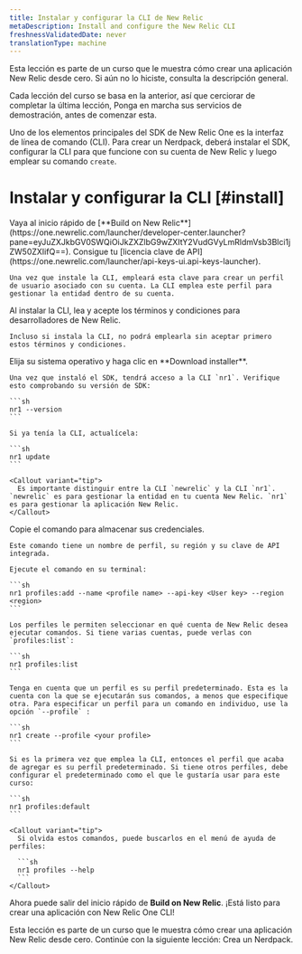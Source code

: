 ```yaml
---
title: Instalar y configurar la CLI de New Relic
metaDescription: Install and configure the New Relic CLI
freshnessValidatedDate: never
translationType: machine
---
```


<Callout variant="tip">
  Esta lección es parte de un curso que le muestra cómo crear una aplicación New Relic desde cero. Si aún no lo hiciste, consulta la descripción general.

  Cada lección del curso se basa en la anterior, así que cerciorar de completar la última lección, Ponga en marcha sus servicios de demostración, antes de comenzar esta.
</Callout>

Uno de los elementos principales del SDK de New Relic One es la interfaz de línea de comando (CLI). Para crear un Nerdpack, deberá instalar el SDK, configurar la CLI para que funcione con su cuenta de New Relic y luego emplear su comando `create`.

# Instalar y configurar la CLI [#install]

<Steps>
  <Step>
    Vaya al inicio rápido de [**Build on New Relic**](https://one.newrelic.com/launcher/developer-center.launcher?pane=eyJuZXJkbGV0SWQiOiJkZXZlbG9wZXItY2VudGVyLmRldmVsb3Blci1jZW50ZXIifQ==).
  </Step>

  <Step>
    Consigue tu [licencia clave de API](https://one.newrelic.com/launcher/api-keys-ui.api-keys-launcher).

    Una vez que instale la CLI, empleará esta clave para crear un perfil de usuario asociado con su cuenta. La CLI emplea este perfil para gestionar la entidad dentro de su cuenta.
  </Step>

  <Step>
    Al instalar la CLI, lea y acepte los términos y condiciones para desarrolladores de New Relic.

    Incluso si instala la CLI, no podrá emplearla sin aceptar primero estos términos y condiciones.
  </Step>

  <Step>
    Elija su sistema operativo y haga clic en **Download installer**.

    Una vez que instaló el SDK, tendrá acceso a la CLI `nr1`. Verifique esto comprobando su versión de SDK:

    ```sh
    nr1 --version
    ```

    Si ya tenía la CLI, actualícela:

    ```sh
    nr1 update
    ```

    <Callout variant="tip">
      Es importante distinguir entre la CLI `newrelic` y la CLI `nr1`. `newrelic` es para gestionar la entidad en tu cuenta New Relic. `nr1` es para gestionar la aplicación New Relic.
    </Callout>
  </Step>

  <Step>
    Copie el comando para almacenar sus credenciales.

    Este comando tiene un nombre de perfil, su región y su clave de API integrada.

    Ejecute el comando en su terminal:

    ```sh
    nr1 profiles:add --name <profile name> --api-key <User key> --region <region>
    ```

    Los perfiles le permiten seleccionar en qué cuenta de New Relic desea ejecutar comandos. Si tiene varias cuentas, puede verlas con `profiles:list`:

    ```sh
    nr1 profiles:list
    ```

    Tenga en cuenta que un perfil es su perfil predeterminado. Esta es la cuenta con la que se ejecutarán sus comandos, a menos que especifique otra. Para especificar un perfil para un comando en individuo, use la opción `--profile` :

    ```sh
    nr1 create --profile <your profile>
    ```

    Si es la primera vez que emplea la CLI, entonces el perfil que acaba de agregar es su perfil predeterminado. Si tiene otros perfiles, debe configurar el predeterminado como el que le gustaría usar para este curso:

    ```sh
    nr1 profiles:default
    ```

    <Callout variant="tip">
      Si olvida estos comandos, puede buscarlos en el menú de ayuda de perfiles:

      ```sh
      nr1 profiles --help
      ```
    </Callout>
  </Step>
</Steps>

Ahora puede salir del inicio rápido de **Build on New Relic**. ¡Está listo para crear una aplicación con New Relic One CLI!

<Callout variant="tip">
  Esta lección es parte de un curso que le muestra cómo crear una aplicación New Relic desde cero. Continúe con la siguiente lección: Crea un Nerdpack.
</Callout>